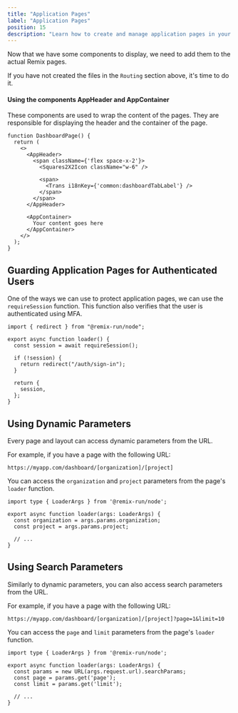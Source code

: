 ```yaml
---
title: "Application Pages"
label: "Application Pages"
position: 15
description: "Learn how to create and manage application pages in your Makerkit app"
---
```


Now that we have some components to display, we need to add them to the actual Remix pages.

If you have not created the files in the `Routing` section above, it's time to do it.

#### Using the components AppHeader and AppContainer

These components are used to wrap the content of the pages. They are responsible for displaying the header and the container of the page.
```tsx
function DashboardPage() {
  return (
    <>
      <AppHeader>
        <span className={'flex space-x-2'}>
          <Squares2X2Icon className="w-6" />

          <span>
            <Trans i18nKey={'common:dashboardTabLabel'} />
          </span>
        </span>
      </AppHeader>

      <AppContainer>
        Your content goes here
      </AppContainer>
    </>
  );
}
```

## Guarding Application Pages for Authenticated Users

One of the ways we can use to protect application pages, we can use the `requireSession` function. This function also verifies that the user is authenticated using MFA.

```tsx
import { redirect } from "@remix-run/node";

export async function loader() {
  const session = await requireSession();

  if (!session) {
    return redirect("/auth/sign-in");
  }

  return {
    session,
  };
}
```

## Using Dynamic Parameters

Every page and layout can access dynamic parameters from the URL.

For example, if you have a page with the following URL:

```
https://myapp.com/dashboard/[organization]/[project]
```

You can access the `organization` and `project` parameters from the page's `loader` function.

```tsx
import type { LoaderArgs } from '@remix-run/node';

export async function loader(args: LoaderArgs) {
  const organization = args.params.organization;
  const project = args.params.project;

  // ...
}
```

## Using Search Parameters

Similarly to dynamic parameters, you can also access search parameters from the URL.

For example, if you have a page with the following URL:

```
https://myapp.com/dashboard/[organization]/[project]?page=1&limit=10
```

You can access the `page` and `limit` parameters from the page's `loader` function.

```tsx
import type { LoaderArgs } from '@remix-run/node';

export async function loader(args: LoaderArgs) {
  const params = new URL(args.request.url).searchParams;
  const page = params.get('page');
  const limit = params.get('limit');

  // ...
}
```
